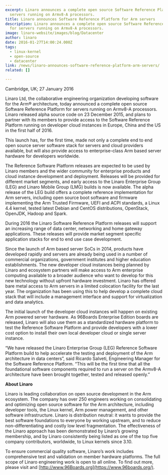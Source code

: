 ```yaml
---
excerpt: Linaro announces a complete open source Software Reference Platform for
  servers running on Armv8-A processors.
title: Linaro announces Software Reference Platform for Arm servers
description: Linaro announces a complete open source Software Reference Platform
  for servers running on Armv8-A processors.
image: linaro-website/images/blog/Datacenter
author: linaro
date: 2016-01-27T14:00:24.000Z
tags:
  - linux-kernel
  - open-source
  - datacenter
link: /news/linaro-announces-software-reference-platform-arm-servers/
related: []

---
```


Cambridge, UK; 27 January 2016

Linaro Ltd, the collaborative engineering organization developing software for the Arm® architecture, today announced a complete open source Software Reference Platform for servers running on Armv8-A processors. Linaro released alpha source code on 23 December 2015, and plans to partner with its members to provide access to the Software Reference Platform running on developer cloud instances in Europe, China and the US in the first half of 2016.

This launch has, for the first time, made not only a complete end to end open source server software stack for servers and cloud providers available, but will also provide access to enterprise-class Arm based server hardware for developers worldwide.

The Reference Software Platform releases are expected to be used by Linaro members and the wider community for enterprise products and cloud instance development and deployment. Releases will be provided for different market segments, and early access to the Linaro Enterprise Group (LEG) and Linaro Mobile Group (LMG) builds is now available. The alpha release of the LEG build offers a complete reference implementation for Arm servers, including open source boot software and firmware implementing the Arm Trusted Firmware, UEFI and ACPI standards, a Linux 4.4 kernel, tested latest Debian and CentOS distributions, OpenStack, OpenJDK, Hadoop and Spark.

During 2016 the Linaro Software Reference Platform releases will support an increasing range of data center, networking and home gateway applications. These releases will provide market segment specific application stacks for end to end use case development.

Since the launch of Arm based server SoCs in 2014, products have developed rapidly and servers are already being used in a number of commercial organizations, government institutes and higher education establishments. The new developer cloud instances being planned by Linaro and ecosystem partners will make access to Arm enterprise computing available to a broader audience who want to develop for this new technology without upfront hardware investment. Linaro has offered bare metal access to Arm servers in a limited colocation facility for the last year. The organization has been using this to help develop a complete cloud stack that will include a management interface and support for virtualization and data analytics.

The initial launch of the developer cloud instances will happen on existing Arm powered server hardware. As 96Boards Enterprise Edition boards are released, Linaro will also use them as a standardized hardware platform to test the Reference Software Platform and provide developers with a lower cost option to install their own local developer cloud or single server instance.

“We have released the Linaro Enterprise Group (LEG) Reference Software Platform build to help accelerate the testing and deployment of the Arm architecture in data centers”, said Ricardo Salveti, Engineering Manager for the Software Reference Platform. “This will be the first time that all the foundational software components required to run a server on the Armv8-A architecture have been brought together, tested and released openly.”

**About Linaro**

Linaro is leading collaboration on open source development in the Arm ecosystem. The company has over 250 engineers working on consolidating and optimizing open source software for the Arm architecture, including developer tools, the Linux kernel, Arm power management, and other software infrastructure. Linaro is distribution neutral: it wants to provide the best software foundations to everyone by working upstream, and to reduce non-differentiating and costly low level fragmentation. The effectiveness of the Linaro approach has been demonstrated by Linaro’s growing membership, and by Linaro consistently being listed as one of the top five company contributors, worldwide, to Linux kernels since 3.10.

To ensure commercial quality software, Linaro’s work includes comprehensive test and validation on member hardware platforms. The full scope of Linaro engineering work is open to all online. To find out more, please visit []() and [http://www.96Boards.org](https://www.96boards.org/).
